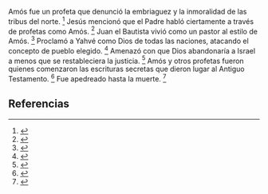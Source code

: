 Amós fue un profeta que denunció la embriaguez y la inmoralidad de las tribus del norte. <ref name="n0">{{lib|LU|97|4|1-4}}</ref> Jesús mencionó que el Padre habló ciertamente a través de profetas como Amós. <ref name="n1">{{lib|LU|155|6|2}}</ref> Juan el Bautista vivió como un pastor al estilo de Amós. <ref name="n2">{{lib|LU|135|6|3}}</ref> Proclamó a Yahvé como Dios de todas las naciones, atacando el concepto de pueblo elegido. <ref name="n3">{{lib|LU|97|4|2,4}}</ref> Amenazó con que Dios abandonaría a Israel a menos que se restableciera la justicia. <ref name="n4">{{lib|LU|97|8|3}}</ref> Amós y otros profetas fueron quienes comenzaron las escrituras secretas que dieron lugar al Antiguo Testamento. <ref name="n5">{{lib|LU|97|9|20}}</ref> Fue apedreado hasta la muerte. <ref name="n6">{{lib|LU|97|4|4}}</ref> 

== Referencias ==

<references/>
